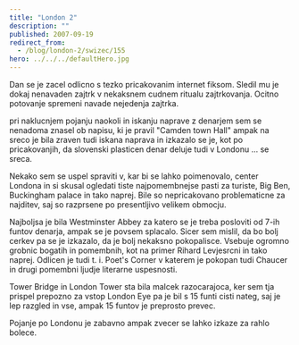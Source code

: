 ```yaml
---
title: "London 2"
description: ""
published: 2007-09-19
redirect_from:
  - /blog/london-2/swizec/155
hero: ../../../defaultHero.jpg
---
```


Dan se je zacel odlicno s tezko pricakovanim internet fiksom. Sledil mu je dokaj nenavaden zajtrk v nekaksnem cudnem ritualu zajtrkovanja. Ocitno potovanje spremeni navade nejedenja zajtrka.

pri naklucnjem pojanju naokoli in iskanju naprave z denarjem sem se nenadoma znasel ob napisu, ki je pravil "Camden town Hall" ampak na sreco je bila zraven tudi iskana naprava in izkazalo se je, kot po pricakovanjih, da slovenski plasticen denar deluje tudi v Londonu ... se sreca.

Nekako sem se uspel spraviti v, kar bi se lahko poimenovalo, center Londona in si skusal ogledati tiste najpomembnejse pasti za turiste, Big Ben, Buckingham palace in tako naprej. Bile so nepricakovano problematicne za najditev, saj so razprsene po presentljivo velikem obmocju.

Najboljsa je bila Westminster Abbey za katero se je treba posloviti od 7-ih funtov denarja, ampak se je povsem splacalo. Sicer sem mislil, da bo bolj cerkev pa se je izkazalo, da je bolj nekaksno pokopalisce. Vsebuje ogromno grobnic bogatih in pomembnih, kot na primer Rihard Levjesrcni in tako naprej. Odlicen je tudi t. i. Poet's Corner v katerem je pokopan tudi Chaucer in drugi pomembni ljudje literarne uspesnosti.

Tower Bridge in London Tower sta bila malcek razocarajoca, ker sem tja prispel prepozno za vstop London Eye pa je bil s 15 funti cisti nateg, saj je lep razgled in vse, ampak 15 funtov je preprosto prevec.

Pojanje po Londonu je zabavno ampak zvecer se lahko izkaze za rahlo bolece.
